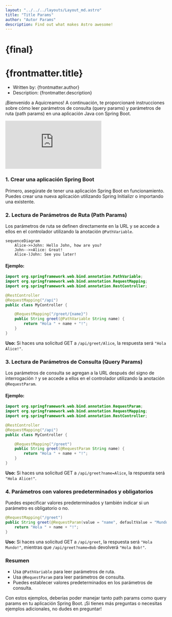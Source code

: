 ```yaml
---
layout: "../../../layouts/Layout_md.astro"
title: "Title Params"
author: "Autor Params"
description: Find out what makes Astro awesome!
---
```



# {final}

<HeadingComponent />


# {frontmatter.title}

<ul class="information">
  <li>Written by: {frontmatter.author}</li>
  <li>Description: {frontmatter.description}</li>
</ul>

¡Bienvenido a Aquicreamos! A continuación, te proporcionaré instrucciones sobre cómo leer parámetros de consulta (query params) y parámetros de ruta (path params) en una aplicación Java con Spring Boot.

<iframe
  class="youtube"
  src="https://www.youtube.com/embed/VsRwPuGrxOc"
  frameborder="0"
  allow="accelerometer; autoplay; clipboard-write; encrypted-media; gyroscope; picture-in-picture"
  allowfullscreen
></iframe>

### 1. Crear una aplicación Spring Boot

Primero, asegúrate de tener una aplicación Spring Boot en funcionamiento. Puedes crear una nueva aplicación utilizando Spring Initializr o importando una existente.

### 2. Lectura de Parámetros de Ruta (Path Params)

Los parámetros de ruta se definen directamente en la URL y se accede a ellos en el controlador utilizando la anotación `@PathVariable`.

```mermaid
sequenceDiagram
    Alice->>John: Hello John, how are you?
    John-->>Alice: Great!
    Alice-)John: See you later!
```

#### Ejemplo:

```java
import org.springframework.web.bind.annotation.PathVariable;
import org.springframework.web.bind.annotation.RequestMapping;
import org.springframework.web.bind.annotation.RestController;

@RestController
@RequestMapping("/api")
public class MyController {

    @RequestMapping("/greet/{name}")
    public String greet(@PathVariable String name) {
        return "Hola " + name + "!";
    }
}
```

**Uso:** Si haces una solicitud GET a `/api/greet/Alice`, la respuesta será `"Hola Alice!"`.

### 3. Lectura de Parámetros de Consulta (Query Params)

Los parámetros de consulta se agregan a la URL después del signo de interrogación `?` y se accede a ellos en el controlador utilizando la anotación `@RequestParam`.

#### Ejemplo:

```java
import org.springframework.web.bind.annotation.RequestParam;
import org.springframework.web.bind.annotation.RequestMapping;
import org.springframework.web.bind.annotation.RestController;

@RestController
@RequestMapping("/api")
public class MyController {

    @RequestMapping("/greet")
    public String greet(@RequestParam String name) {
        return "Hola " + name + "!";
    }
}
```

**Uso:** Si haces una solicitud GET a `/api/greet?name=Alice`, la respuesta será `"Hola Alice!"`.

### 4. Parámetros con valores predeterminados y obligatorios

Puedes especificar valores predeterminados y también indicar si un parámetro es obligatorio o no.

```java
@RequestMapping("/greet")
public String greet(@RequestParam(value = "name", defaultValue = "Mundo") String name) {
    return "Hola " + name + "!";
}
```

**Uso:** Si haces una solicitud GET a `/api/greet`, la respuesta será `"Hola Mundo!"`, mientras que `/api/greet?name=Bob` devolverá `"Hola Bob!"`.

### Resumen

- Usa `@PathVariable` para leer parámetros de ruta.
- Usa `@RequestParam` para leer parámetros de consulta.
- Puedes establecer valores predeterminados en los parámetros de consulta.

Con estos ejemplos, deberías poder manejar tanto path params como query params en tu aplicación Spring Boot. ¡Si tienes más preguntas o necesitas ejemplos adicionales, no dudes en preguntar!
